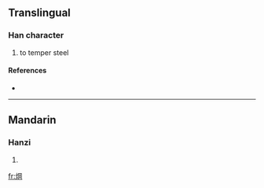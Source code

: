 ==Translingual==

===Han character===
{{Han char|rn=86|rad=火|as=08|sn=12|four=|canj=火月廿山 (FBTU)}}

# to temper steel

====References====
* {{Han ref|kx=0675.110|dkj=19148|hdz=32209.100|uh=7135|ud=28981}}

----

==Mandarin==

===Hanzi===
{{cmn-hanzi|pin=[[gàng]] ([[gang4]])|wg=kang<sup>4</sup>}}

# {{defn|Mandarin}}

[[fr:焵]]